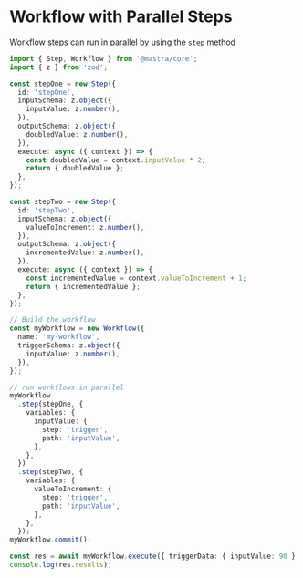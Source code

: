 # Workflow with Parallel Steps

Workflow steps can run in parallel by using the `step` method

```ts showLineNumbers copy
import { Step, Workflow } from '@mastra/core';
import { z } from 'zod';

const stepOne = new Step({
  id: 'stepOne',
  inputSchema: z.object({
    inputValue: z.number(),
  }),
  outputSchema: z.object({
    doubledValue: z.number(),
  }),
  execute: async ({ context }) => {
    const doubledValue = context.inputValue * 2;
    return { doubledValue };
  },
});

const stepTwo = new Step({
  id: 'stepTwo',
  inputSchema: z.object({
    valueToIncrement: z.number(),
  }),
  outputSchema: z.object({
    incrementedValue: z.number(),
  }),
  execute: async ({ context }) => {
    const incrementedValue = context.valueToIncrement + 1;
    return { incrementedValue };
  },
});

// Build the workflow
const myWorkflow = new Workflow({
  name: 'my-workflow',
  triggerSchema: z.object({
    inputValue: z.number(),
  }),
});

// run workflows in parallel
myWorkflow
  .step(stepOne, {
    variables: {
      inputValue: {
        step: 'trigger',
        path: 'inputValue',
      },
    },
  })
  .step(stepTwo, {
    variables: {
      valueToIncrement: {
        step: 'trigger',
        path: 'inputValue',
      },
    },
  });
myWorkflow.commit();

const res = await myWorkflow.execute({ triggerData: { inputValue: 90 } });
console.log(res.results);
```
